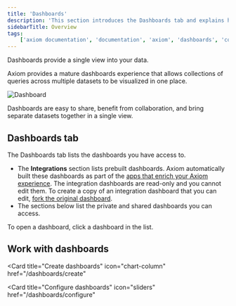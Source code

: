 ```yaml
---
title: 'Dashboards'
description: 'This section introduces the Dashboards tab and explains how to create your first dashboard.'
sidebarTitle: Overview
tags:
    ['axiom documentation', 'documentation', 'axiom', 'dashboards', 'collaboration', 'queries', 'visualizations', 'filters', 'charts', 'simple query builder', 'advanced query builder']
---
```


Dashboards provide a single view into your data.

Axiom provides a mature dashboards experience that allows collections of queries across multiple datasets to be visualized in one place.

<Frame caption="Dashboard">
  <img src="/doc-assets/shots/dashboards-introduction.png" alt="Dashboard" />
</Frame>

Dashboards are easy to share, benefit from collaboration, and bring separate datasets together in a single view.

## Dashboards tab

The Dashboards tab lists the dashboards you have access to.
- The **Integrations** section lists prebuilt dashboards. Axiom automatically built these dashboards as part of the [apps that enrich your Axiom experience](/apps/introduction). The integration dashboards are read-only and you cannot edit them. To create a copy of an integration dashboard that you can edit, [fork the original dashboard](/dashboards/configure#fork-dashboards).
- The sections below list the private and shared dashboards you can access.

To open a dashboard, click a dashboard in the list.

## Work with dashboards

<Card
  title="Create dashboards"
  icon="chart-column"
  href="/dashboards/create"
>
</Card>

<Card
  title="Configure dashboards"
  icon="sliders"
  href="/dashboards/configure"
>
</Card>